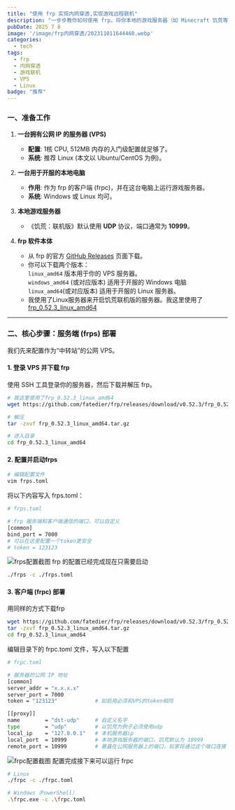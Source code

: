 ```yaml
---
title: "使用 frp 实现内网穿透,实现游戏远程联机"
description: "一步步教你如何使用 frp，将你本地的游戏服务器（如 Minecraft 饥荒等）穿透到公网"
pubDate: 2025 7 8
image: '/image/frp内网穿透/202311011644460.webp'
categories:
  - tech
tags:
  - frp
  - 内网穿透
  - 游戏联机
  - VPS
  - Linux
badge: "推荐"
---
```



### 一、准备工作
1.  **一台拥有公网 IP 的服务器 (VPS)**
    *   **配置**: 1核 CPU, 512MB 内存的入门级配置就足够了。
    *   **系统**: 推荐 Linux (本文以 Ubuntu/CentOS 为例)。
2.  **一台用于开服的本地电脑**
    *   **作用**: 作为 frp 的客户端 (frpc)，并在这台电脑上运行游戏服务器。
    *   **系统**: Windows 或 Linux 均可。

3.  **本地游戏服务器**
    * 《饥荒：联机版》默认使用 **UDP** 协议，端口通常为 **10999**。

4.  **frp 软件本体**
    *   从 frp 的官方 [GitHub Releases](https://github.com/fatedier/frp/releases) 页面下载。
    *   你可以下载两个版本：<br />`linux_amd64` 版本用于你的 VPS 服务器。<br />`windows_amd64` (或对应版本) 适用于开服的 Windows 电脑<br />`linux_amd64`(或对应版本) 适用于开服的 Linux 服务器。
    *   我使用了Linux服务器来开启饥荒联机版的服务器。我这里使用了[frp_0.52.3_linux_amd64](https://github.com/fatedier/frp/releases/download/v0.52.3/frp_0.52.3_linux_amd64.tar.gz)
---

### 二、核心步骤：服务端 (frps) 部署

我们先来配置作为“中转站”的公网 VPS。

#### 1. 登录 VPS 并下载 frp

使用 SSH 工具登录你的服务器，然后下载并解压 frp。

```bash
# 我这里使用了frp_0.52.3_linux_amd64
wget https://github.com/fatedier/frp/releases/download/v0.52.3/frp_0.52.3_linux_amd64.tar.gz

# 解压
tar -zxvf frp_0.52.3_linux_amd64.tar.gz

# 进入目录
cd frp_0.52.3_linux_amd64
```
#### 2. 配置并启动frps
```bash
# 编辑配置文件
vim frps.toml
```
将以下内容写入 frps.toml：
```bash
# frps.toml

# frp 服务端和客户端通信的端口，可以自定义
[common]
bind_port = 7000
# 可以在这里配置一个token更安全
# token = 123123
```
![frps配置截图](/image/frp内网穿透/frps配置.png)
frp 的配置已经完成现在只需要启动
```bash
./frps -c ./frps.toml
```
#### 3. 客户端 (frpc) 部署
用同样的方式下载frp
```bash
wget https://github.com/fatedier/frp/releases/download/v0.52.3/frp_0.52.3_linux_amd64.tar.gz
tar -zxvf frp_0.52.3_linux_amd64.tar.gz
cd frp_0.52.3_linux_amd64
```
编辑目录下的 frpc.toml 文件，写入以下配置
```bash
# frpc.toml

# 服务器的公网 IP 地址
[common]
server_addr = "x.x.x.x"
server_port = 7000
token = "123123"            # 如启用必须和VPS的token相同

[[proxy]]
name        = "dst-udp"     # 自定义名字
type        = "udp"         # 以饥荒为例子必须使用udp
local_ip    = "127.0.0.1"   # 本机服务器ip
local_port  = 10999         # 本地游戏服务器的端口，饥荒默认为 10999
remote_port = 10999         # 暴露在公网服务器上的端口，玩家将通过这个端口连接
```
![frpc配置截图](/image/frp内网穿透/frpc.png)
配置完成接下来可以运行 frpc
```bash
# Linux
./frpc -c ./frpc.toml

# Windows（PowerShell）
.\frpc.exe -c .\frpc.toml
```